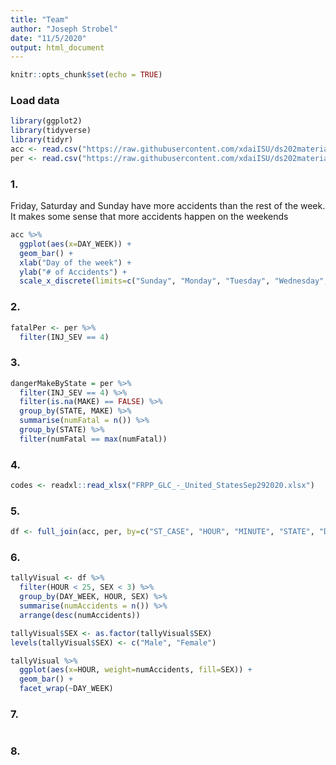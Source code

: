 ```yaml
---
title: "Team"
author: "Joseph Strobel"
date: "11/5/2020"
output: html_document
---
```


```r
knitr::opts_chunk$set(echo = TRUE)
```

### Load data
```r
library(ggplot2)
library(tidyverse)
library(tidyr)
acc <- read.csv("https://raw.githubusercontent.com/xdaiISU/ds202materials/master/hwlabs/fars2017/accident.csv", stringsAsFactors = FALSE)
per <- read.csv("https://raw.githubusercontent.com/xdaiISU/ds202materials/master/hwlabs/fars2017/person.csv", stringsAsFactors = FALSE)
```

### 1. 
Friday, Saturday and Sunday have more accidents than the rest of the week. It makes some sense that more accidents happen on the weekends
```r
acc %>%
  ggplot(aes(x=DAY_WEEK)) +
  geom_bar() +
  xlab("Day of the week") +
  ylab("# of Accidents") + 
  scale_x_discrete(limits=c("Sunday", "Monday", "Tuesday", "Wednesday", "Thursday", "Friday", "Saturday"))
```

### 2. 
```r
fatalPer <- per %>%
  filter(INJ_SEV == 4)
```

### 3.
```r
dangerMakeByState = per %>%
  filter(INJ_SEV == 4) %>%
  filter(is.na(MAKE) == FALSE) %>%
  group_by(STATE, MAKE) %>%
  summarise(numFatal = n()) %>%
  group_by(STATE) %>%
  filter(numFatal == max(numFatal))
```

### 4.
```r
codes <- readxl::read_xlsx("FRPP_GLC_-_United_StatesSep292020.xlsx")

```

### 5.
```r
df <- full_join(acc, per, by=c("ST_CASE", "HOUR", "MINUTE", "STATE", "DAY", "MONTH"))
```

### 6.
```r
tallyVisual <- df %>%
  filter(HOUR < 25, SEX < 3) %>%
  group_by(DAY_WEEK, HOUR, SEX) %>%
  summarise(numAccidents = n()) %>%
  arrange(desc(numAccidents)) 

tallyVisual$SEX <- as.factor(tallyVisual$SEX)
levels(tallyVisual$SEX) <- c("Male", "Female")

tallyVisual %>%
  ggplot(aes(x=HOUR, weight=numAccidents, fill=SEX)) +
  geom_bar() +
  facet_wrap(~DAY_WEEK)
```

### 7.
```r

```

### 8.
```r

```